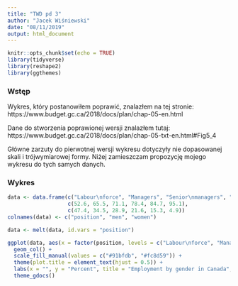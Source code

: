 ---
title: "TWD pd 3"
author: "Jacek Wiśniewski"
date: "08/11/2019"
output: html_document
---

```{r setup, include=FALSE}
knitr::opts_chunk$set(echo = TRUE)
library(tidyverse)
library(reshape2)
library(ggthemes)
```

###  Wstęp

Wykres, który postanowiłem poprawić, znalazłem na tej stronie:
https://www.budget.gc.ca/2018/docs/plan/chap-05-en.html

Dane do stworzenia poprawionej wersji znalazłem tutaj:
https://www.budget.gc.ca/2018/docs/plan/chap-05-txt-en.html#Fig5_4

Główne zarzuty do pierwotnej wersji wykresu dotyczyły nie dopasowanej skali i trójwymiarowej formy. Niżej zamieszczam propozycję mojego wykresu do tych samych danych.

### Wykres

```{r, echo=FALSE}
data <- data.frame(c("Labour\nforce", "Managers", "Senior\nmanagers", "Company\nboards", "Top 0.1%", "CEOs"),
                   c(52.6, 65.5, 71.1, 78.4, 84.7, 95.1),
                   c(47.4, 34.5, 28.9, 21.6, 15.3, 4.9))
colnames(data) <- c("position", "men", "women")

data <- melt(data, id.vars = "position")

ggplot(data, aes(x = factor(position, levels = c("Labour\nforce", "Managers", "Senior\nmanagers", "Company\nboards", "Top 0.1%", "CEOs")), y = value, fill = variable)) +
  geom_col() +
  scale_fill_manual(values = c("#91bfdb", "#fc8d59")) +
  theme(plot.title = element_text(hjust = 0.5)) +
  labs(x = "", y = "Percent", title = "Employment by gender in Canada", fill = "gender") +
  theme_gdocs()
```